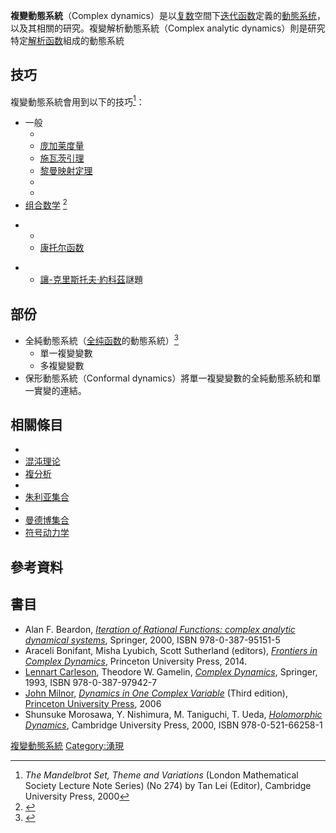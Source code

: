 '''複變動態系統'''（Complex dynamics）是以[[复数_(数学)|复数]]空間下[[迭代函数|迭代函数]]定義的[[動態系统|動態系统]]，以及其相關的研究。複變解析動態系統（Complex analytic dynamics）則是研究特定[[解析函数|解析函数]]組成的動態系統

==技巧==
複變動態系統會用到以下的技巧<ref>''The Mandelbrot Set, Theme and Variations'' (London Mathematical Society Lecture Note Series) (No 274)
by Tan Lei (Editor), Cambridge University Press, 2000</ref>：
*一般
**{{le|蒙特爾定理|Montel's theorem}}
**[[庞加莱度量|庞加莱度量]]
** [[施瓦茨引理|施瓦茨引理]]
** [[黎曼映射定理|黎曼映射定理]]
**{{le|Carathéodory定理|Carathéodory's theorem (conformal mapping)}}
**{{le|Böttcher方程|Böttcher's equation}}
* [[组合数学|组合数学]] <ref>{{Citation|url=http://comet.lehman.cuny.edu/keenl/FlekKeenJDEA.pdf|title=Boundaries of bounded Fatou components of quadratic maps|last1=Flek|first1=R|last2=Keen|first2=L|date=July 13, 2009|journal=Journal of Difference Equations and Applications|accessdate=2014-12-12|archive-date=2011-06-04|archive-url=https://web.archive.org/web/20110604184215/http://comet.lehman.cuny.edu/keenl/FlekKeenJDEA.pdf|dead-url=no}}</ref>
<!--** Hubbard trees
** The Spider algorithm
** Tuning-->
** {{le|分層拓撲|Lamination (topology)}}
** [[康托尔函数|康托尔函数]]
<!--** {{le|Orbit portrait|Orbit portrait}}-->
** [[讓-克里斯托夫·約科茲|讓-克里斯托夫·約科茲]]謎題

==部份==
* 全純動態系統（[[全纯函数|全纯函数]]的動態系統）<ref>{{Cite web |url=http://www.math.sunysb.edu/surveys-dynamical-systems |title=Surveys in Dynamical systems available on-line at Dynamical Systems Homepage of Institute for Mathematical Sciences SUNY at Stony Brook |accessdate=2016-12-17 |archive-date=2014-01-10 |archive-url=https://web.archive.org/web/20140110011117/https://www2.math.sunysb.edu/surveys-dynamical-systems |dead-url=no }}</ref>
** 單一複變變數
** 多複變變數
*  保形動態系統（Conformal dynamics）將單一複變變數的全純動態系統和單一實變的{{le|可微動態系統|differentiable dynamics}}連結。

== 相關條目 ==
*{{le|代數動態系統|Arithmetic dynamics}}
*[[混沌理论|混沌理论]]
*[[複分析|複分析]]
*{{le|複數二次多項式|Complex quadratic polynomial}}
*[[朱利亚集合|朱利亚集合]]
*{{le|解析函數的無限組成|Infinite compositions of analytic functions}}
*[[曼德博集合|曼德博集合]]
*[[符号动力学|符号动力学]]

==參考資料==
{{reflist}}

==書目==
*Alan F. Beardon, ''[https://books.google.com/books?id=u3_FBg7nFHAC Iteration of Rational Functions: complex analytic dynamical systems]'', Springer, 2000, ISBN 978-0-387-95151-5
*Araceli Bonifant, Misha Lyubich, Scott Sutherland (editors), ''[http://press.princeton.edu/titles/10167.html Frontiers in Complex Dynamics]{{Wayback|url=http://press.princeton.edu/titles/10167.html |date=20170213190319 }}'', Princeton University Press, 2014.
*[[里纳特·卡尔松|Lennart Carleson]], Theodore W. Gamelin, ''[https://books.google.com/books?id=M-I8qRE8HGUC Complex Dynamics]{{Wayback|url=https://books.google.com/books?id=M-I8qRE8HGUC |date=20181113082831 }}'', Springer, 1993, ISBN 978-0-387-97942-7
*[[约翰·米尔诺|John Milnor]], ''[https://books.google.co.uk/books?id=DsthOelUMlkC&printsec=frontcover Dynamics in One Complex Variable]{{Wayback|url=https://books.google.co.uk/books?id=DsthOelUMlkC&printsec=frontcover |date=20160918022923 }}'' (Third edition), [[普林斯頓大學出版社|Princeton University Press]], 2006
*Shunsuke Morosawa, Y. Nishimura, M. Taniguchi, T. Ueda, ''[https://books.google.com/books?id=9wb4S_ES4h4C Holomorphic Dynamics]{{Wayback|url=https://books.google.com/books?id=9wb4S_ES4h4C |date=20180115182835 }}'', Cambridge University Press, 2000, ISBN 978-0-521-66258-1

[[Category:複變動態系統|]]
[[Category:湧現|Category:湧現]]


{{数学分析小条目}}